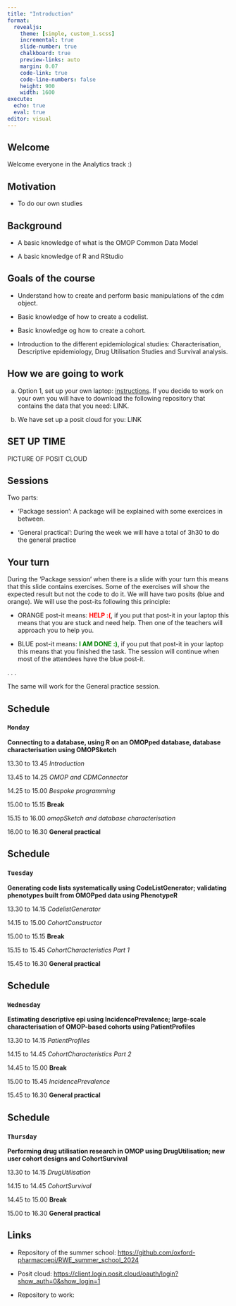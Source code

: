 ```yaml
---
title: "Introduction"
format:
  revealjs: 
    theme: [simple, custom_1.scss]
    incremental: true   
    slide-number: true
    chalkboard: true
    preview-links: auto
    margin: 0.07
    code-link: true
    code-line-numbers: false
    height: 900
    width: 1600
execute:
  echo: true
  eval: true
editor: visual
---
```


## Welcome

Welcome everyone in the Analytics track :)

## Motivation

-   To do our own studies

## Background

-   A basic knowledge of what is the OMOP Common Data Model

-   A basic knowledge of R and RStudio

## Goals of the course

-   Understand how to create and perform basic manipulations of the cdm object.

-   Basic knowledge of how to create a codelist.

-   Basic knowledge og how to create a cohort.

-   Introduction to the different epidemiological studies: Characterisation, Descriptive epidemiology, Drug Utilisation Studies and Survival analysis.

## How we are going to work

a)  Option 1, set up your own laptop: [instructions](www.omopverse.org). If you decide to work on your own you will have to download the following repository that contains the data that you need: LINK.

b)  We have set up a posit cloud for you: LINK

## SET UP TIME

PICTURE OF POSIT CLOUD

## Sessions

Two parts:

- 'Package session': A package will be explained with some exercices in between.

- 'General practical': During the week we will have a total of 3h30 to do the general practice

## Your turn

During the 'Package session' when there is a slide with your turn this means that this slide contains exercises. Some of the exercises will show the expected result but not the code to do it. We will have two posits (blue and orange). We will use the post-its following this principle:

- ORANGE post-it means: [**HELP :(**]{style="color:red;"}, if you put that post-it in your laptop this means that you are stuck and need help. Then one of the teachers will approach you to help you.

- BLUE post-it means: [**I AM DONE :)**]{style="color:green;"}, if you put that post-it in your laptop this means that you finished the task. The session will continue when most of the attendees have the blue post-it.

. . .

The same will work for the General practice session.

## Schedule

### `Monday`

**Connecting to a database, using R on an OMOPped database, database characterisation using OMOPSketch**

13.30 to 13.45 *Introduction*

13.45 to 14.25 *OMOP and CDMConnector*

14.25 to 15.00 *Bespoke programming*

15.00 to 15.15 **Break**

15.15 to 16.00 *omopSketch and database characterisation*

16.00 to 16.30 **General practical**

## Schedule

### `Tuesday`

**Generating code lists systematically using CodeListGenerator; validating phenotypes built from OMOPped data using PhenotypeR**

13.30 to 14.15 *CodelistGenerator*

14.15 to 15.00 *CohortConstructor*

15.00 to 15.15 **Break**

15.15 to 15.45 *CohortCharacteristics Part 1*

15.45 to 16.30 **General practical**

## Schedule

### `Wednesday`

**Estimating descriptive epi using IncidencePrevalence; large-scale characterisation of OMOP-based cohorts using PatientProfiles**

13.30 to 14.15 *PatientProfiles*

14.15 to 14.45 *CohortCharacteristics Part 2*

14.45 to 15.00 **Break**

15.00 to 15.45 *IncidencePrevalence*

15.45 to 16.30 **General practical**

## Schedule

### `Thursday`

**Performing drug utilisation research in OMOP using DrugUtilisation; new user cohort designs and CohortSurvival**

13.30 to 14.15 *DrugUtilisation*

14.15 to 14.45 *CohortSurvival*

14.45 to 15.00 **Break**

15.00 to 16.30 **General practical**

## Links

-   Repository of the summer school: <https://github.com/oxford-pharmacoepi/RWE_summer_school_2024>

-   Posit cloud: <https://client.login.posit.cloud/oauth/login?show_auth=0&show_login=1>

-   Repository to work:
